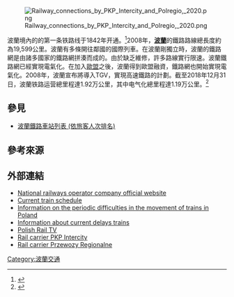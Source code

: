[[File:Railway_connections_by_PKP_Intercity_and_Polregio,_2020.png|thumb]]

波蘭境內的的第一条铁路线于1842年开通。<ref>{{cite web |url = http://www.pkp.pl/node/169 |title = Historia kolei: 1835–1843 |autor = Jerzy Wasilewski |opublikowany = [http://www.pkp.pl pkp.pl] |data dostępu = 2010-11-26}}</ref>2008年，'''[[波蘭|波蘭]]'''的鐵路路線總長度約為19,599公里。波蘭有多條開往鄰國的國際列車。在波蘭剛獨立時，波蘭的鐵路網是由諸多國家的鐵路網拼湊而成的。由於缺乏維修，許多路線實行限速。波蘭鐵路網已經實現電氣化。在加入[[歐盟|歐盟]]之後，波蘭得到歐盟融資，鐵路網也開始實現電氣化。2008年，波蘭宣布將導入TGV，實現高速鐵路的計劃。截至2018年12月31日，波蘭铁路运营總里程達1.92万公里，其中电气化總里程達1.19万公里。<ref name="RSRP2019">{{cite web|title = Rocznik Statystyczny Rzeczypospolitej Polskiej 2019 |s = 55 |data = 2019 |wydawca = [[Główny_Urząd_Statystyczny|Główny Urząd Statystyczny]] |miejsce = Warszawa |issn = 1506-0632}}</ref>

==參見==
*[[波蘭鐵路車站列表_(依旅客人次排名)|波蘭鐵路車站列表 (依旅客人次排名)]]
==參考來源==
{{reflist}}
== 外部連結 ==
* [https://web.archive.org/web/20151217172922/http://www.plk-sa.pl/en/ National railways operator company official website]
* [http://rozklad-pkp.pl/?q=en/node/143 Current train schedule] {{Wayback|url=http://rozklad-pkp.pl/?q=en%2Fnode%2F143 |date=20210204181246 }}
* [http://rozklad-pkp.pl/?q=pl/node/487 Information on the periodic difficulties in the movement of trains in Poland] {{Wayback|url=http://rozklad-pkp.pl/?q=pl%2Fnode%2F487 |date=20190608023319 }}
* [http://infopasazer.intercity.pl/ Information about current delays trains] {{Wayback|url=http://infopasazer.intercity.pl/ |date=20210117130332 }}
* [http://www.kolejtv.pl Polish Rail TV] {{Wayback|url=http://www.kolejtv.pl/ |date=20210123224520 }}
* [http://www.intercity.pl Rail carrier PKP Intercity] {{Wayback|url=http://www.intercity.pl/ |date=20120206094830 }}
* [http://www.przewozyregionalne.pl Rail carrier Przewozy Regionalne] {{Webarchive|url=http://arquivo.pt/wayback/20160111011215/http://www.przewozyregionalne.pl/ |date=2016-01-11 }}
{{Commonscat|Rail transport in Poland|波蘭鐵路交通}}
{{欧洲题目|铁路运输}}
[[Category:波蘭交通|Category:波蘭交通]]